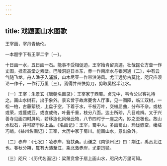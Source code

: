 ```yaml
---
---
---
```

title: 戏题画山水图歌
---



王宰画，宰丹青绝伦。


一本题字下有王宰二字〔一〕。

十日画一水，五日画一石。能事不受相促迫，王宰始肯留真迹。壮哉昆仑方壶一作丈图，挂君高堂之素壁。巴陵洞庭日本东，赤一作南岸水与银河通〔二〕，中有云气随飞龙。舟人渔子入浦溆，山木尽亚一作带洪涛风。尤工远势古莫比，咫尺应须论一作千，一作行万里〔三〕。焉得并州快剪刀，剪取吴松半江水。

〔一〕王宰：朱景玄《唐朝名画录》：王宰家于西蜀。贞元中，韦令公以客礼待之。画山水树石，出于象外。景玄曾于故席夔舍人厅事，见一图障，临江双树，一松一柏，古藤萦绕，上盘于空，下着于水，千枝万叶，交植屈曲，分布不杂。或枯或荣，或蔓或亚，或直或倚，叶叠千重，枝分八面。达士所珍，凡目难辨。又于兴善寺见画四时屏风，若移造化风候云物，八节四时于一座之内，妙之至极也。故山水松石，并可跻于妙上品。《名画记》：王宰，蜀中人。多画蜀山，玲珑嵌空，巉嵯巧峭。《益州名画记》：王宰，大历中家于蜀川。能画山水，意出象外。

〔二〕赤岸：《七发》：凌赤岸，篲扶桑。山谦之《南徐州记》曰：荆江，禹贡北江也。春秋分朔，辄有大涛至江，乘北激赤岸，尤更迅猛。

〔三〕咫尺：《历代名画记》：梁萧贲曾于扇上画山水，咫尺内万里可知。